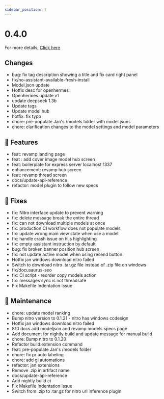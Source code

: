 ```yaml
---
sidebar_position: 7
---
```


# 0.4.0

For more details, [Click here](https://github.com/janhq/jan/releases/tag/v0.4.0)

## Changes

 - bug: fix tag description showing a title and fix card right panel
 - fix/no-assistant-available-fresh-install
 - Model.json update
 - Hotfix desc for openhermes
 - Openhermes update v1
 - update deepseek 1.3b
 - Update tags
 - Update model hub
 - hotfix: fix typo
 - chore: pre-populate Jan's /models folder with model.jsons
 - chore: clarification changes to the model settings and model parameters

## 🚀 Features

 - feat: revamp landing page
 - feat : add cover image model hub screen
 - feat: boilerplate for express server localhost 1337
 - enhancement: revamp hub screen
 - feat: revamp thread screen
 - docs/update-api-reference
 - refactor: model plugin to follow new specs

## 🐛 Fixes

 - fix: Nitro interface update to prevent warning
 - fix: delete message break the entire thread
 - fix: can not download multiple models at once
 - fix: production CI workflow does not populate models
 - fix: update wrong main view state when use a model
 - fix: handle crash issue on hljs highlighting
 - fix: empty assistant instruction by default
 - bug: fix broken banner position hub screen
 - fix: not update active model when using resend button
 - Hotfix jan windows download nitro failed
 - Switch to download nitro .tar.gz file instead of .zip file on windows
 - fix/docusaurus-seo
 - fix: CI script - reorder copy models action
 - fix: messages sync is not threadsafe
 - Fix Makefile Indentation Issue

## 🧰 Maintenance

 - chore: update model ranking
 - Bump nitro version to 0.1.21 - nitro has windows codesign
 - Hotfix jan windows download nitro failed
 - 810 docs add modeljson and revamp models specs page
 - Add document for nightly build and update message for manual build
 - chore: Bump nitro to 0.1.20
 - Refactor build:extension command
 - feat: pre-populate Jan's /models folder
 - chore: fix pr auto labeling
 - chore: add gi automations
 - refactor: jan extensions
 - Remove .zip in artifact name
 - docs/update-api-reference
 - Add nightly build ci
 - Fix Makefile Indentation Issue
 - Switch from .zip to .tar.gz for nitro url inference plugin